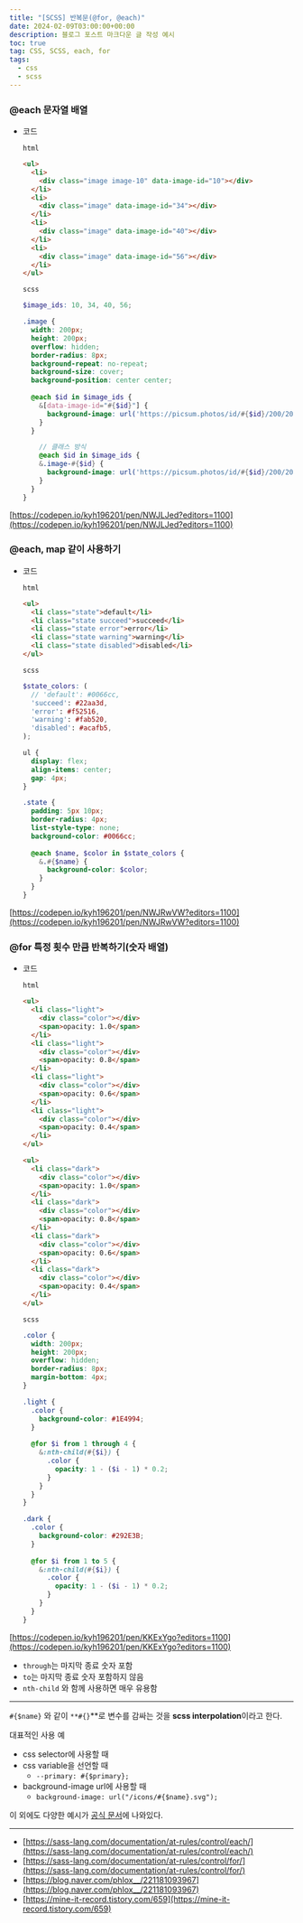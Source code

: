 ```yaml
---
title: "[SCSS] 반복문(@for, @each)"
date: 2024-02-09T03:00:00+00:00
description: 블로그 포스트 마크다운 글 작성 예시
toc: true
tag: CSS, SCSS, each, for
tags:
  - css
  - scss
---
```


### @each 문자열 배열

- 코드
    
    `html` 
    
    ```html
    <ul>
      <li>
        <div class="image image-10" data-image-id="10"></div>
      </li>
      <li>
        <div class="image" data-image-id="34"></div>
      </li>
      <li>
        <div class="image" data-image-id="40"></div>
      </li>
      <li>
        <div class="image" data-image-id="56"></div>
      </li>
    </ul>
    ```
    
    `scss` 
    
    ```scss
    $image_ids: 10, 34, 40, 56;
    
    .image {
      width: 200px;
      height: 200px;
      overflow: hidden;
      border-radius: 8px;
      background-repeat: no-repeat;
      background-size: cover;
      background-position: center center;
      
      @each $id in $image_ids {
        &[data-image-id="#{$id}"] {
          background-image: url('https://picsum.photos/id/#{$id}/200/200');
        }
      }
    
    	// 클래스 방식
    	@each $id in $image_ids {
        &.image-#{$id} {
          background-image: url('https://picsum.photos/id/#{$id}/200/200');
        }
      }
    }
    ```
    

[https://codepen.io/kyh196201/pen/NWJLJed?editors=1100](https://codepen.io/kyh196201/pen/NWJLJed?editors=1100)

### **@each, map 같이 사용하기**

- 코드
    
    `html` 
    
    ```html
    <ul>
      <li class="state">default</li>
      <li class="state succeed">succeed</li>
      <li class="state error">error</li>
      <li class="state warning">warning</li>
      <li class="state disabled">disabled</li>
    </ul>
    ```
    
    `scss` 
    
    ```scss
    $state_colors: (
      // 'default': #0066cc,
      'succeed': #22aa3d,
      'error': #f52516,
      'warning': #fab520,
      'disabled': #acafb5,
    );
    
    ul {
      display: flex;
      align-items: center;
      gap: 4px;
    }
    
    .state {
      padding: 5px 10px;
      border-radius: 4px;
      list-style-type: none;
      background-color: #0066cc;
      
      @each $name, $color in $state_colors {
        &.#{$name} {
          background-color: $color;
        }
      }
    }
    ```
    

[https://codepen.io/kyh196201/pen/NWJRwVW?editors=1100](https://codepen.io/kyh196201/pen/NWJRwVW?editors=1100)

### **@for 특정 횟수 만큼 반복하기(숫자 배열)**

- 코드
    
    `html` 
    
    ```html
    <ul>
      <li class="light">
        <div class="color"></div>
        <span>opacity: 1.0</span>
      </li>
      <li class="light">
        <div class="color"></div>
        <span>opacity: 0.8</span>
      </li>
      <li class="light">
        <div class="color"></div>
        <span>opacity: 0.6</span>
      </li>
      <li class="light">
        <div class="color"></div>
        <span>opacity: 0.4</span>
      </li>
    </ul>
    
    <ul>
      <li class="dark">
        <div class="color"></div>
        <span>opacity: 1.0</span>
      </li>
      <li class="dark">
        <div class="color"></div>
        <span>opacity: 0.8</span>
      </li>
      <li class="dark">
        <div class="color"></div>
        <span>opacity: 0.6</span>
      </li>
      <li class="dark">
        <div class="color"></div>
        <span>opacity: 0.4</span>
      </li>
    </ul>
    ```
    
    `scss` 
    
    ```scss
    .color {
      width: 200px;
      height: 200px;
      overflow: hidden;
      border-radius: 8px;
      margin-bottom: 4px;
    }
    
    .light {
      .color {
        background-color: #1E4994;
      }
      
      @for $i from 1 through 4 {
        &:nth-child(#{$i}) {
          .color {
            opacity: 1 - ($i - 1) * 0.2;
          }
        }
      }
    }
    
    .dark {
      .color {
        background-color: #292E3B;
      }
      
      @for $i from 1 to 5 {
        &:nth-child(#{$i}) {
          .color {
            opacity: 1 - ($i - 1) * 0.2;
          }
        }
      }
    }
    ```
    

[https://codepen.io/kyh196201/pen/KKExYgo?editors=1100](https://codepen.io/kyh196201/pen/KKExYgo?editors=1100)

- `through`는 마지막 종료 숫자 포함
- `to`는 마지막 종료 숫자 포함하지 않음
- `nth-child` 와 함께 사용하면 매우 유용함

---

`#{$name}` 와 같이 `**#{}`**로 변수를 감싸는 것을 **scss interpolation**이라고 한다.

대표적인 사용 예

- css selector에 사용할 때
- css variable을 선언할 때
    - `--primary: #{$primary};`
- background-image url에 사용할 때
    - `background-image: url("/icons/#{$name}.svg");`

이 외에도 다양한 예시가 [공식 문서](https://sass-lang.com/documentation/interpolation/)에 나와있다.

---

- [https://sass-lang.com/documentation/at-rules/control/each/](https://sass-lang.com/documentation/at-rules/control/each/)
- [https://sass-lang.com/documentation/at-rules/control/for/](https://sass-lang.com/documentation/at-rules/control/for/)
- [https://blog.naver.com/phlox__/221181093967](https://blog.naver.com/phlox__/221181093967)
- [https://mine-it-record.tistory.com/659](https://mine-it-record.tistory.com/659)